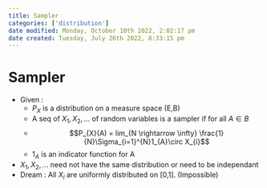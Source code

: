 ```yaml
---
title: Sampler
categories: ['distribution']
date modified: Monday, October 10th 2022, 2:02:17 pm
date created: Tuesday, July 26th 2022, 8:33:15 pm
---
```


# Sampler
- Given :
	- $P_{X}$ is a distribution on a measure space (E,B)
	- A seq of $X_{1}, X_{2}, …$ of random variables is a sampler if for all $A \in B$
	- $$P_{X}(A) = lim_{N \rightarrow \infty} \frac{1}{N}\Sigma_{i=1}^{N}1_{A}\circ X_{i}$$
	- $1_A$ is an indicator function for A
- $X_{1}, X_{2}, …$ need not have the same distribution or need to be independant
- Dream : All $X_{i}$ are uniformly distributed on [0,1]. (Impossible)



